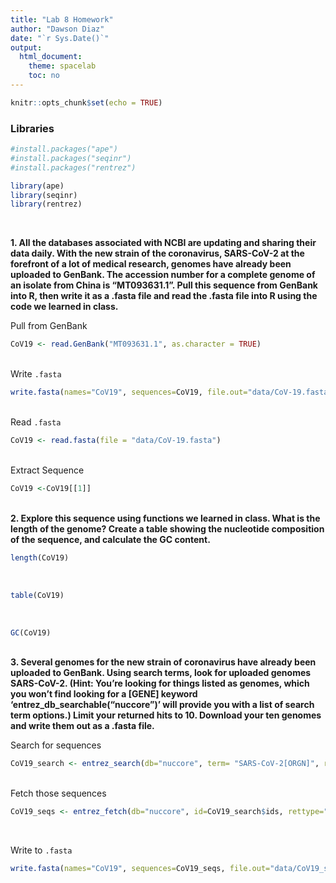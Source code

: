 ```yaml
---
title: "Lab 8 Homework"
author: "Dawson Diaz"
date: "`r Sys.Date()`"
output:
  html_document:
    theme: spacelab
    toc: no
---
```


```r
knitr::opts_chunk$set(echo = TRUE)
```


### Libraries


```r
#install.packages("ape")
#install.packages("seqinr")
#install.packages("rentrez")
```



```r
library(ape)
library(seqinr)
library(rentrez)
```
<br>

**1. All the databases associated with NCBI are updating and sharing their data daily. With the new strain of the coronavirus, SARS-CoV-2 at the forefront of a lot of medical research, genomes have already been uploaded to GenBank. The accession number for a complete genome of an isolate from China is "MT093631.1". Pull this sequence from GenBank into R, then write it as a .fasta file and read the .fasta file into R using the code we learned in class.**

Pull from GenBank
```r
CoV19 <- read.GenBank("MT093631.1", as.character = TRUE)
```
<br>
Write `.fasta`
```r
write.fasta(names="CoV19", sequences=CoV19, file.out="data/CoV-19.fasta")
```

<br>
Read `.fasta`
```r
CoV19 <- read.fasta(file = "data/CoV-19.fasta")
```

<br>
Extract Sequence
```r
CoV19 <-CoV19[[1]]
```


<br>
**2. Explore this sequence using functions we learned in class. What is the length of the genome? Create a table showing the nucleotide composition of the sequence, and calculate the GC content.**

```r
length(CoV19)
```
<br>
```r
table(CoV19)
```

<br>
```r
GC(CoV19)
```



<br>
**3. Several genomes for the new strain of coronavirus have already been uploaded to GenBank. Using search terms, look for uploaded genomes SARS-CoV-2. (Hint: You're looking for things listed as genomes, which you won't find looking for a [GENE] keyword 'entrez_db_searchable("nuccore")' will provide you with a list of search term options.) Limit your returned hits to 10. Download your ten genomes and write them out as a .fasta file.**

Search for sequences
```r
CoV19_search <- entrez_search(db="nuccore", term= "SARS-CoV-2[ORGN]", retmax=10)
```

<br>
Fetch those sequences
```r
CoV19_seqs <- entrez_fetch(db="nuccore", id=CoV19_search$ids, rettype="fasta")
```
<br>

Write to `.fasta`
```r
write.fasta(names="CoV19", sequences=CoV19_seqs, file.out="data/CoV19_seqs.fasta")
```




<br><br><br>